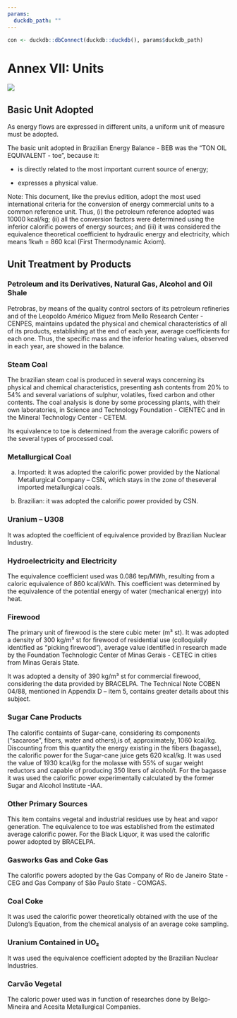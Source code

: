 ```yaml
---
params:
  duckdb_path: ""
---
```


```r
con <- duckdb::dbConnect(duckdb::duckdb(), params$duckdb_path)
```

# Annex VII: Units {-}

![](../img/capas/imagem_cap_anexo.png)

## Basic Unit Adopted

As energy flows are expressed in different units, a uniform unit of measure must be adopted.

The basic unit adopted in Brazilian Energy Balance - BEB was the “TON OIL EQUIVALENT - toe”, because it:

* is directly related to the most important current source of energy;

* expresses a physical value.

Note: This document, like the previus edition, adopt the most used international criteria for the conversion of energy commercial units to a common reference unit. Thus, (i) the petroleum reference adopted was 10000 kcal/kg; (ii) all the conversion factors were determined using the inferior calorific powers of energy sources; and (iii) it was considered the equivalence theoretical coefficient to hydraulic energy and electricity, which means 1kwh = 860 kcal (First Thermodynamic Axiom).


## Unit Treatment by Products

### Petroleum and its Derivatives, Natural Gas, Alcohol and Oil Shale

Petrobras, by means of the quality control sectors of its petroleum refineries and of the Leopoldo Américo Miguez from Mello Research Center - CENPES, maintains updated the physical and chemical characteristics of all of its products, establishing at the end of each year, average coefficients for each one. Thus, the specific mass and the inferior heating values, observed in each year, are showed in the balance.


### Steam Coal

The brazilian steam coal is produced in several ways concerning its physical and chemical characteristics, presenting ash contents from 20% to 54% and several variations of sulphur, volatiles, fixed carbon and other contents. The coal analysis is done by some processing plants, with their own laboratories, in Science and Technology Foundation - CIENTEC and in the Mineral Technology Center - CETEM.

Its equivalence to toe is determined from the average calorific powers of the several types of processed coal.


### Metallurgical Coal

a) Imported: it was adopted the calorific power provided by the National Metallurgical Company – CSN, which stays in the zone of theseveral imported metallurgical coals.

b) Brazilian: it was adopted the calorific power provided by CSN.


### Uranium – U308

It was adopted the coefficient of equivalence provided by Brazilian Nuclear Industry.


### Hydroelectricity and Electricity

The equivalence coefficient used was 0.086 tep/MWh, resulting from a caloric equivalence of 860 kcal/kWh. This coefficient was determined by the equivalence of the potential energy of water (mechanical energy) into heat.


### Firewood

The primary unit of firewood is the stere cubic meter (m³ st). It was adopted a density of 300 kg/m³ st for firewood of residential use (colloquially identified as “picking firewood”), average value identified in research made by the Foundation Technologic Center of Minas Gerais - CETEC in cities from Minas Gerais State.

It was adopted a density of 390 kg/m³ st for commercial firewood, considering the data provided by BRACELPA. The Technical Note COBEN 04/88, mentioned in Appendix D – item 5, contains greater details about this subject.


### Sugar Cane Products

The calorific containts of Sugar-cane, considering its components (“sacarose”, fibers, water and others),is of, approximately, 1060 kcal/kg. Discounting from this quantity the energy existing in the fibers (bagasse), the calorific power for the Sugar-cane juice gets 620 kcal/kg. It was used the value of 1930 kcal/kg for the molasse with 55% of sugar weight reductors and capable of producing 350 liters of alcohol/t. For the bagasse it was used the calorific power experimentally calculated by the former Sugar and Alcohol Institute -IAA.


### Other Primary Sources

This item contains vegetal and industrial residues use by heat and vapor generation. The equivalence to toe was established from the estimated average calorific power. For the Black Liquor, it was used the calorific power adopted by BRACELPA.


### Gasworks Gas and Coke Gas

The calorific powers adopted by the Gas Company of Rio de Janeiro State - CEG and Gas Company of São Paulo State - COMGAS.

### Coal Coke

It was used the calorific power theoretically obtained with the use of the Dulong’s Equation, from the chemical analysis of an average coke sampling.

### Uranium Contained in UO₂

It was used the equivalence coefficient adopted by the Brazilian Nuclear Industries.

### Carvão Vegetal

The caloric power used was in function of researches done by Belgo-Mineira and Acesita Metallurgical Companies.
